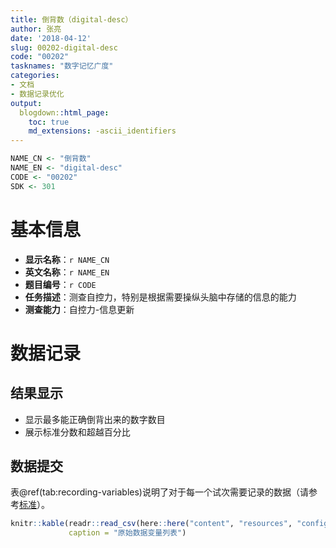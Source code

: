 ```yaml
---
title: 倒背数（digital-desc）
author: 张亮
date: '2018-04-12'
slug: 00202-digital-desc
code: "00202"
tasknames: "数字记忆广度"
categories:
- 文档
- 数据记录优化
output:
  blogdown::html_page:
    toc: true
    md_extensions: -ascii_identifiers
---
```


```r
NAME_CN <- "倒背数"
NAME_EN <- "digital-desc"
CODE <- "00202"
SDK <- 301
```

# 基本信息

* **显示名称**：`r NAME_CN`
* **英文名称**：`r NAME_EN`
* **题目编号**：`r CODE`
* **任务描述**：测查自控力，特别是根据需要操纵头脑中存储的信息的能力
* **测查能力**：自控力-信息更新

# 数据记录

## 结果显示

+ 显示最多能正确倒背出来的数字数目
+ 展示标准分数和超越百分比

## 数据提交

表\@ref(tab:recording-variables)说明了对于每一个试次需要记录的数据（请参考[标准](`r blogdown::shortcode("relref", "standard")`)）。

```r
knitr::kable(readr::read_csv(here::here("content", "resources", "config", NAME_EN, "recs.csv")),
             caption = "原始数据变量列表")
```
